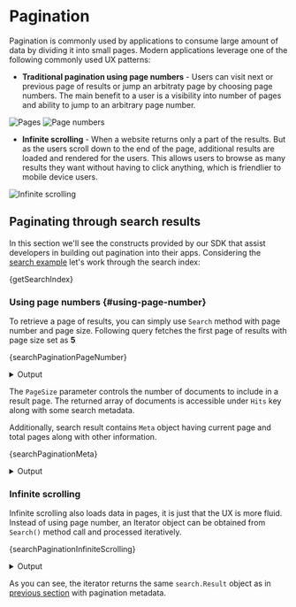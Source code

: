 
# Pagination

Pagination is commonly used by applications to consume large amount of data by
dividing it into small pages. Modern applications leverage one of the
following commonly used UX patterns:

- **Traditional pagination using page numbers** - Users can visit next or previous page of results
  or jump an arbitraty page by choosing page numbers. The main benefit to a user is a visibility into
  number of pages and ability to jump to an arbitrary page number.

![Pages](/img/pagination/page-number-2.jpg)
![Page numbers](/img/pagination/page-numbers.jpg)

- **Infinite scrolling** - When a website returns only a part of the results. But as the users
  scroll down to the end of the page, additional results are loaded and rendered for the users.
  This allows users to browse as many results they want without having to click anything, which is
  friendlier to mobile device users.

![Infinite scrolling](/img/pagination/infinite-scrolling.gif)

## Paginating through search results

In this section we'll see the constructs provided by our SDK that assist
developers in building out pagination into their apps. Considering the
[search example](../search#example) let's work through the search index:

<CodeBlock language="go">{getSearchIndex}</CodeBlock>

### Using page numbers {#using-page-number}

To retrieve a page of results, you can simply use `Search` method with page number and
page size. Following query fetches the first page of results with page size set as **5**

<CodeBlock language="go">{searchPaginationPageNumber}</CodeBlock>
<Details language="go">
  <summary>Output</summary>
  <CodeBlock>{searchPaginationPageNumberOutput}</CodeBlock>
</Details>

The `PageSize` parameter controls the number of documents to include in a result page. The returned
array of documents is accessible under `Hits` key along with some search metadata.

Additionally, search result contains `Meta` object having current page and total pages along with
other information.

<CodeBlock language="go">{searchPaginationMeta}</CodeBlock>
<Details language="go">
  <summary>Output</summary>
  <CodeBlock>{searchPaginationMetaOutput}</CodeBlock>
</Details>

### Infinite scrolling

Infinite scrolling also loads data in pages, it is just that the UX is more fluid.
Instead of using page number, an Iterator object can be obtained from `Search()`
method call and processed iteratively.

<CodeBlock language="go">{searchPaginationInfiniteScrolling}</CodeBlock>
<Details language="go">
  <summary>Output</summary>
  <CodeBlock>{searchPaginationInfiniteScrollingOutput}</CodeBlock>
</Details>

As you can see, the iterator returns the same `search.Result` object as in [previous section](#using-page-number)
with pagination metadata.
